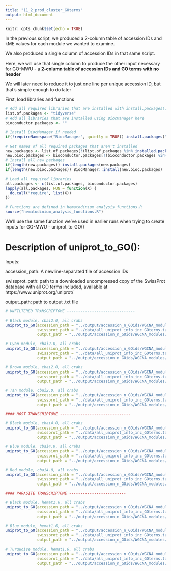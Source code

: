 ```yaml
---
title: "11_2_prod_cluster_GOterms"
output: html_document
---
```


```r
knitr::opts_chunk$set(echo = TRUE)
```


In the previous script, we produced a 2-column table of accession IDs and kME values for each module we wanted to examine.

We also produced a single column of accession IDs in that same script.

Here, we will use that single column to produce the other input necessary for GO-MWU - a **2-column table of accession IDs and GO terms with no header**

We will later need to reduce it to just one line per unique accession ID, but that's simple enough to do later

First, load libraries and functions

```r
# Add all required libraries that are installed with install.packages() here
list.of.packages <- "tidyverse"
# Add all libraries that are installed using BiocManager here
bioconductor.packages <- ""

# Install BiocManager if needed
if(!requireNamespace("BiocManager", quietly = TRUE)) install.packages("BiocManager")

# Get names of all required packages that aren't installed
new.packages <- list.of.packages[!(list.of.packages %in% installed.packages()[, "Package"])]
new.bioc.packages <- bioconductor.packages[!(bioconductor.packages %in% installed.packages()[, "Package"])]
# Install all new packages
if(length(new.packages)) install.packages(new.packages)
if(length(new.bioc.packages)) BiocManager::install(new.bioc.packages)

# Load all required libraries
all.packages <- c(list.of.packages, bioconductor.packages)
lapply(all.packages, FUN = function(X) {
  do.call("require", list(X))
})

# Functions are defined in hematodinium_analysis_functions.R
source("hematodinium_analysis_functions.R")
```

We'll use the same function we've used in earlier runs when trying to create inputs for GO-MWU - uniprot_to_GO()

# Description of uniprot_to_GO():
Inputs:

accession_path: A newline-separated file of accession IDs

swissprot_path: path to a downloaded uncompressed copy of the SwissProt database with all GO terms included, available at https://www.uniprot.org/uniprot/

output_path: path to output .txt file

```r
# UNFILTERED TRANSCRIPTOME ------------------------------

# Black module, cbai2.0, all crabs
uniprot_to_GO(accession_path = "../output/accession_n_GOids/WGCNA_modules/cbai_transcriptomev2.0/all_crabs_no_filter_black_GeneIDs.txt",
              swissprot_path = "../data/all_uniprot_info_inc_GOterms.tab", 
              output_path = "../output/accession_n_GOids/WGCNA_modules/cbai_transcriptomev2.0/all_crabs_no_filter_black_GOIDs.txt")

# Cyan module, cbai2.0, all crabs
uniprot_to_GO(accession_path = "../output/accession_n_GOids/WGCNA_modules/cbai_transcriptomev2.0/all_crabs_no_filter_cyan_GeneIDs.txt",
              swissprot_path = "../data/all_uniprot_info_inc_GOterms.tab", 
              output_path = "../output/accession_n_GOids/WGCNA_modules/cbai_transcriptomev2.0/all_crabs_no_filter_cyan_GOIDs.txt")

# Brown module, cbai2.0, all crabs
uniprot_to_GO(accession_path = "../output/accession_n_GOids/WGCNA_modules/cbai_transcriptomev2.0/all_crabs_no_filter_brown_GeneIDs.txt",
              swissprot_path = "../data/all_uniprot_info_inc_GOterms.tab", 
              output_path = "../output/accession_n_GOids/WGCNA_modules/cbai_transcriptomev2.0/all_crabs_no_filter_brown_GOIDs.txt")

# Tan module, cbai2.0, all crabs
uniprot_to_GO(accession_path = "../output/accession_n_GOids/WGCNA_modules/cbai_transcriptomev2.0/all_crabs_no_filter_tan_GeneIDs.txt",
              swissprot_path = "../data/all_uniprot_info_inc_GOterms.tab", 
              output_path = "../output/accession_n_GOids/WGCNA_modules/cbai_transcriptomev2.0/all_crabs_no_filter_tan_GOIDs.txt")

#### HOST TRANSCRIPTOME -------------------------------

# Black module, cbai4.0, all crabs
uniprot_to_GO(accession_path = "../output/accession_n_GOids/WGCNA_modules/cbai_transcriptomev4.0/all_crabs_no_filter_black_GeneIDs.txt",
              swissprot_path = "../data/all_uniprot_info_inc_GOterms.tab", 
              output_path = "../output/accession_n_GOids/WGCNA_modules/cbai_transcriptomev4.0/all_crabs_no_filter_black_GOIDs.txt")

# Blue module, cbai4.0, all crabs
uniprot_to_GO(accession_path = "../output/accession_n_GOids/WGCNA_modules/cbai_transcriptomev4.0/all_crabs_no_filter_blue_GeneIDs.txt",
              swissprot_path = "../data/all_uniprot_info_inc_GOterms.tab", 
              output_path = "../output/accession_n_GOids/WGCNA_modules/cbai_transcriptomev4.0/all_crabs_no_filter_blue_GOIDs.txt")

# Red module, cbai4.0, all crabs
uniprot_to_GO(accession_path = "../output/accession_n_GOids/WGCNA_modules/cbai_transcriptomev4.0/all_crabs_no_filter_red_GeneIDs.txt",
              swissprot_path = "../data/all_uniprot_info_inc_GOterms.tab", 
              output_path = "../output/accession_n_GOids/WGCNA_modules/cbai_transcriptomev4.0/all_crabs_no_filter_red_GOIDs.txt")

#### PARASITE TRANSCRIPTOME -------------------------

# Black module, hemat1.6, all crabs
uniprot_to_GO(accession_path = "../output/accession_n_GOids/WGCNA_modules/hemat_transcriptomev1.6/all_crabs_no_filter_black_GeneIDs.txt",
              swissprot_path = "../data/all_uniprot_info_inc_GOterms.tab", 
              output_path = "../output/accession_n_GOids/WGCNA_modules/hemat_transcriptomev1.6/all_crabs_no_filter_black_GOIDs.txt")

# Blue module, hemat1.6, all crabs
uniprot_to_GO(accession_path = "../output/accession_n_GOids/WGCNA_modules/hemat_transcriptomev1.6/all_crabs_no_filter_blue_GeneIDs.txt",
              swissprot_path = "../data/all_uniprot_info_inc_GOterms.tab", 
              output_path = "../output/accession_n_GOids/WGCNA_modules/hemat_transcriptomev1.6/all_crabs_no_filter_blue_GOIDs.txt")

# Turquoise module, hemat1.6, all crabs
uniprot_to_GO(accession_path = "../output/accession_n_GOids/WGCNA_modules/hemat_transcriptomev1.6/all_crabs_no_filter_turquoise_GeneIDs.txt",
              swissprot_path = "../data/all_uniprot_info_inc_GOterms.tab", 
              output_path = "../output/accession_n_GOids/WGCNA_modules/hemat_transcriptomev1.6/all_crabs_no_filter_turquoise_GOIDs.txt")

```


